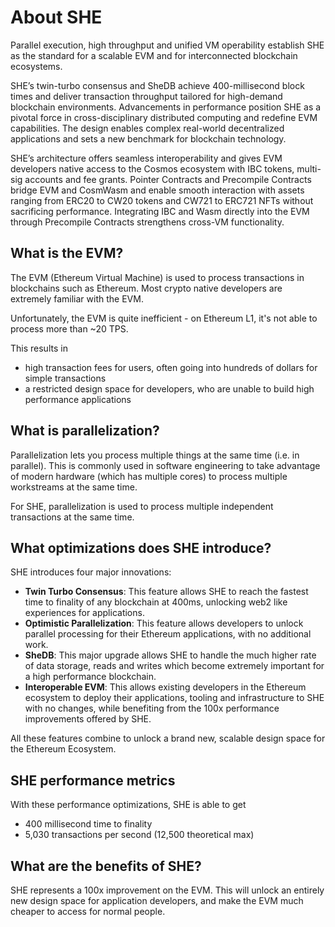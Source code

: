# About SHE

Parallel execution, high throughput and unified VM operability establish SHE as
the standard for a scalable EVM and for interconnected blockchain ecosystems.

SHE’s twin-turbo consensus and SheDB achieve 400-millisecond block times and
deliver transaction throughput tailored for high-demand blockchain environments.
Advancements in performance position SHE as a pivotal force in
cross-disciplinary distributed computing and redefine EVM capabilities. The
design enables complex real-world decentralized applications and sets a new
benchmark for blockchain technology.

SHE’s architecture offers seamless interoperability and gives EVM developers
native access to the Cosmos ecosystem with IBC tokens, multi-sig accounts and
fee grants. Pointer Contracts and Precompile Contracts bridge EVM and CosmWasm
and enable smooth interaction with assets ranging from ERC20 to CW20 tokens and
CW721 to ERC721 NFTs without sacrificing performance. Integrating IBC and Wasm
directly into the EVM through Precompile Contracts strengthens cross-VM
functionality.

## What is the EVM?

The EVM (Ethereum Virtual Machine) is used to process transactions in
blockchains such as Ethereum. Most crypto native developers are extremely
familiar with the EVM.

Unfortunately, the EVM is quite inefficient - on Ethereum L1, it's not able to
process more than ~20 TPS.

This results in

- high transaction fees for users, often going into hundreds of dollars for
  simple transactions
- a restricted design space for developers, who are unable to build high
  performance applications

## What is parallelization?

Parallelization lets you process multiple things at the same time (i.e. in
parallel). This is commonly used in software engineering to take advantage of
modern hardware (which has multiple cores) to process multiple workstreams at
the same time.

For SHE, parallelization is used to process multiple independent transactions at
the same time.

## What optimizations does SHE introduce?

SHE introduces four major innovations:

- **Twin Turbo Consensus**: This feature allows SHE to reach the fastest time to
  finality of any blockchain at 400ms, unlocking web2 like experiences for
  applications.
- **Optimistic Parallelization**: This feature allows developers to unlock
  parallel processing for their Ethereum applications, with no additional work.
- **SheDB**: This major upgrade allows SHE to handle the much higher rate of
  data storage, reads and writes which become extremely important for a high
  performance blockchain.
- **Interoperable EVM**: This allows existing developers in the Ethereum
  ecosystem to deploy their applications, tooling and infrastructure to SHE with
  no changes, while benefiting from the 100x performance improvements offered by
  SHE.

All these features combine to unlock a brand new, scalable design space for the
Ethereum Ecosystem.

## SHE performance metrics

With these performance optimizations, SHE is able to get

- 400 millisecond time to finality
- 5,030 transactions per second (12,500 theoretical max)

## What are the benefits of SHE?

SHE represents a 100x improvement on the EVM. This will unlock an entirely new
design space for application developers, and make the EVM much cheaper to access
for normal people.
